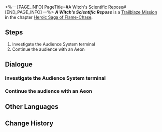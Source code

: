 <%-- [PAGE_INFO]
PageTitle=#A Witch's Scientific Repose#
[END_PAGE_INFO] --%>
{{Stub|Dialogue.}}
{{Mission Infobox
|id            = 1040113
|title         = 
|image         = <!--Mission A Witch's Scientific Repose.png-->
|type          = Trailblaze
|event_name    = 
|chapter       = Heroic Saga of Flame-Chase
|requirements  = [[Trailblaze Mission]] ''[[Kremnos, Cleanse Thy Rusted Blood (II)]]'' completed
|summary       = With putting the entire space station out of commission as the price, Herta activates the Audience System Terminal, trying to communicate with Nous. After clearing out the error in the zones and uncovering the Memosnatcher, the audience process is interrupted by Welt and Sunday's intrusion into the space station. But the Express has a purpose for this journey...
|characters    = Trailblazer
|startLocation = [[<!--starting world-->]] - [[<!--starting area-->]]
|world         = <!--starting world-->
|area          = <!--starting area-->
|prev          = Kremnos, Cleanse Thy Rusted Blood (II)
|next          = Hero, Bear Thy Coreflame
|rewards       = Trailblaze EXP*800; Stellar Jade*100; Traveler's Guide*9; Lost Crystal*9; Celestial Ambrosia*160; Credit*100,000
}}
'''''A Witch's Scientific Repose''''' is a [[Trailblaze Mission]] in the chapter [[Heroic Saga of Flame-Chase]].

==Steps==
# Investigate the Audience System terminal
# Continue the audience with an Aeon

<!--
==Gameplay Notes==

--><!--
==Trial Character==

-->
==Dialogue==
{{Stub Dialogue}}
===Investigate the Audience System terminal{{subst:void|<!--104011301-->}}===
{{Mission Description|type=trailblaze|location=<!--to be added-->|Inside the Herta Space Station, Herta's audience with Nous had yet to end. Using all the energy available in the station, Herta activates the Audience System's terminal to try to communicate with Nous. However, the system unexpectedly failed. Upon investigation, all three sectors within the terminal are malfunctioning, requiring Herta to personally attend to each one to resolve the issues.}}
{{Dialogue Start}}
:{{tx}}
{{Dialogue End}}

===Continue the audience with an Aeon{{subst:void|<!--104011305-->}}===
{{Dialogue Start}}
:{{tx}}
{{Dialogue End}}

==Other Languages==
{{Other Languages
|en   = A Witch's Scientific Repose
|zhs  = 魔女的科学剩宴
|zht  = 魔女的科學剩宴
|ja   = 魔女の科学的余剰
|ko   = 마녀의 자투리 과학
|es   = Sobras científicas de una bruja
|fr   = Repos scientifique d'une sorcière
|ru   = Научный пир ведьмы
|th   = เศษเสี้ยวการวิจัยของแม่มด
|vi   = Tiệc Khoa Học Của Ma Nữ
|de   = Wissenschaftliche Rast einer Hexe
|id   = Pesta Ilmiah Penyihir
|pt   = O Repouso Científico Da Bruxa
}}

==Change History==
{{Change History|3.0}}

